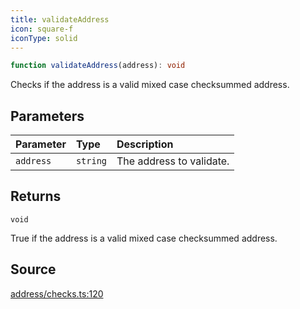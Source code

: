 ```yaml
---
title: validateAddress
icon: square-f
iconType: solid
---
```


```ts
function validateAddress(address): void
```

Checks if the address is a valid mixed case checksummed address.

## Parameters

| Parameter | Type | Description |
| :------ | :------ | :------ |
| `address` | `string` | The address to validate. |

## Returns

`void`

True if the address is a valid mixed case checksummed address.

## Source

[address/checks.ts:120](https://github.com/dominant-strategies/quais.js/blob/0b080dd187bafddecb11cf27fbfdd65add0ec116/src/address/checks.ts#L120)
